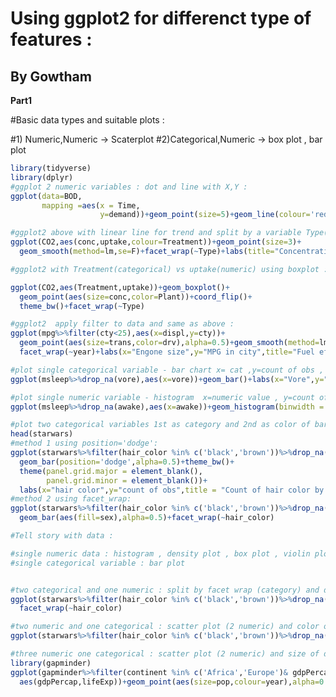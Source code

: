 # Using ggplot2 for differenct type of features :
## By Gowtham

**Part1**


#Basic data types and suitable plots :

#1) Numeric,Numeric -> Scaterplot
#2)Categorical,Numeric -> box plot , bar plot


```r
library(tidyverse)
library(dplyr)
#ggplot 2 numeric variables : dot and line with X,Y :
ggplot(data=BOD,
       mapping =aes(x = Time,
                    y=demand))+geom_point(size=5)+geom_line(colour='red')

```

```r
#ggplot2 above with linear line for trend and split by a variable Type(categorical) and heading :
ggplot(CO2,aes(conc,uptake,colour=Treatment))+geom_point(size=3)+
  geom_smooth(method=lm,se=F)+facet_wrap(~Type)+labs(title="Concentration of Co2")+theme_bw()

```

```r
#ggplot2 with Treatment(categorical) vs uptake(numeric) using boxplot :

ggplot(CO2,aes(Treatment,uptake))+geom_boxplot()+
  geom_point(aes(size=conc,color=Plant))+coord_flip()+
  theme_bw()+facet_wrap(~Type)

```

```r
#ggplot2  apply filter to data and same as above :
ggplot(mpg%>%filter(cty<25),aes(x=displ,y=cty))+
  geom_point(aes(size=trans,color=drv),alpha=0.5)+geom_smooth(method=lm)+
  facet_wrap(~year)+labs(x="Engone size",y="MPG in city",title="Fuel efficiency")+theme_bw()

```


```r
#plot single categorical variable - bar chart x= cat ,y=count of obs , remove na's: 
ggplot(msleep%>%drop_na(vore),aes(x=vore))+geom_bar()+labs(x="Vore",y="Number of obs",title="Number of obs per vore type")

#plot single numeric variable - histogram  x=numeric value , y=count of obs:
ggplot(msleep%>%drop_na(awake),aes(x=awake))+geom_histogram(binwidth = 2)

#plot two categorical variables 1st as category and 2nd as color of bar side-by-side: 
head(starwars)
#method 1 using position='dodge':
ggplot(starwars%>%filter(hair_color %in% c('black','brown'))%>%drop_na(sex),aes(hair_color,fill=sex))+
  geom_bar(position='dodge',alpha=0.5)+theme_bw()+
  theme(panel.grid.major = element_blank(),
        panel.grid.minor = element_blank())+
  labs(x="hair color",y="count of obs",title = "Count of hair color by Sex")
#method 2 using facet_wrap:
ggplot(starwars%>%filter(hair_color %in% c('black','brown'))%>%drop_na(sex),aes(sex))+
  geom_bar(aes(fill=sex),alpha=0.5)+facet_wrap(~hair_color)


```




```r
#Tell story with data : 

#single numeric data : histogram , density plot , box plot , violin plot(similar to density plot )
#single categorical variable : bar plot 


#two categorical and one numeric : split by facet wrap (category) and density plot(numeric) with color(category)
ggplot(starwars%>%filter(hair_color %in% c('black','brown'))%>%drop_na(sex),aes(x=height))+geom_density(aes(fill=sex),alpha=0.5)+
  facet_wrap(~hair_color)

#two numeric and one categorical : scatter plot (2 numeric) and color of dot(categorical) and optional facet the categorical:
ggplot(starwars%>%filter(hair_color %in% c('black','brown'))%>%drop_na(sex),aes(x=height,y=mass))+geom_point(aes(colour=sex,size=4))

#three numeric one categorical : scatter plot (2 numeric) and size of dot (numeric) and color of dot (categorical)
library(gapminder)
ggplot(gapminder%>%filter(continent %in% c('Africa','Europe')& gdpPercap<30000),
  aes(gdpPercap,lifeExp))+geom_point(aes(size=pop,colour=year),alpha=0.5)+facet_wrap(~continent)
```